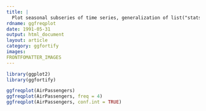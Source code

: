 ```yaml
---
title: |
  Plot seasonal subseries of time series, generalization of list("stats::monthplot")
rdname: ggfreqplot
date: 1991-05-31
output: html_document
layout: article
category: ggfortify
images:
FRONTFOMATTER_IMAGES
---
```


```r
library(ggplot2)
library(ggfortify)
```

```r

ggfreqplot(AirPassengers)
ggfreqplot(AirPassengers, freq = 4)
ggfreqplot(AirPassengers, conf.int = TRUE)



```